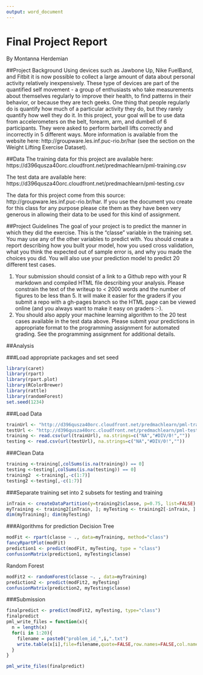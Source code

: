```yaml
---
output: word_document
---
```

# Final Project Report
By Montanna Herdemian

##Project Background
Using devices such as Jawbone Up, Nike FuelBand, and Fitbit it is now possible to collect a large amount of data about personal activity relatively inexpensively. These type of devices are part of the quantified self movement - a group of enthusiasts who take measurements about themselves regularly to improve their health, to find patterns in their behavior, or because they are tech geeks. One thing that people regularly do is quantify how much of a particular activity they do, but they rarely quantify how well they do it. In this project, your goal will be to use data from accelerometers on the belt, forearm, arm, and dumbell of 6 participants. They were asked to perform barbell lifts correctly and incorrectly in 5 different ways. More information is available from the website here: http://groupware.les.inf.puc-rio.br/har (see the section on the Weight Lifting Exercise Dataset). 

##Data
The training data for this project are available here:
https://d396qusza40orc.cloudfront.net/predmachlearn/pml-training.csv

The test data are available here:
https://d396qusza40orc.cloudfront.net/predmachlearn/pml-testing.csv

The data for this project come from this source: http://groupware.les.inf.puc-rio.br/har. If you use the document you create for this class for any purpose please cite them as they have been very generous in allowing their data to be used for this kind of assignment. 

##Project Guidelines
The goal of your project is to predict the manner in which they did the exercise. This is the "classe" variable in the training set. You may use any of the other variables to predict with. You should create a report describing how you built your model, how you used cross validation, what you think the expected out of sample error is, and why you made the choices you did. You will also use your prediction model to predict 20 different test cases. 

1. Your submission should consist of a link to a Github repo with your R markdown and compiled HTML file describing your analysis. Please constrain the text of the writeup to < 2000 words and the number of figures to be less than 5. It will make it easier for the graders if you submit a repo with a gh-pages branch so the HTML page can be viewed online (and you always want to make it easy on graders :-).
2. You should also apply your machine learning algorithm to the 20 test cases available in the test data above. Please submit your predictions in appropriate format to the programming assignment for automated grading. See the programming assignment for additional details. 

##Analysis

###Load appropriate packages and set seed

```r
library(caret)
library(rpart)
library(rpart.plot)
library(RColorBrewer)
library(rattle)
library(randomForest)
set.seed(1234)
```

###Load Data
```r
trainUrl <- "http://d396qusza40orc.cloudfront.net/predmachlearn/pml-training.csv"
testUrl <- "http://d396qusza40orc.cloudfront.net/predmachlearn/pml-testing.csv"
training <- read.csv(url(trainUrl), na.strings=c("NA","#DIV/0!",""))
testing <- read.csv(url(testUrl), na.strings=c("NA","#DIV/0!",""))
```

###Clean Data
```r
training <-training[,colSums(is.na(training)) == 0]
testing <-testing[,colSums(is.na(testing)) == 0]
training2  <-training[,-c(1:7)]
testing2 <-testing[,-c(1:7)]
```

###Separate training set into 2 subsets for testing and training
```r
inTrain <- createDataPartition(y=training2$classe, p=0.75, list=FALSE)
myTraining <- training2[inTrain, ]; myTesting <- training2[-inTrain, ]
dim(myTraining); dim(myTesting)
```

###Algorithms for prediction
Decision Tree
```r
modFit <- rpart(classe ~ ., data=myTraining, method="class")
fancyRpartPlot(modFit)
prediction1 <- predict(modFit, myTesting, type = "class")
confusionMatrix(prediction1, myTesting$classe)
```

Random Forest
```r
modFit2 <- randomForest(classe ~. , data=myTraining)
prediction2 <- predict(modFit2, myTesting)
confusionMatrix(prediction2, myTesting$classe)
```

###Submission
```r
finalpredict <- predict(modFit2, myTesting, type="class")
finalpredict
pml_write_files = function(x){
  n = length(x)
  for(i in 1:20){
    filename = paste0("problem_id_",i,".txt")
    write.table(x[i],file=filename,quote=FALSE,row.names=FALSE,col.names=FALSE)
  }
}

pml_write_files(finalpredict)
```
